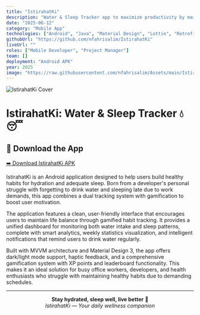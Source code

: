 ```yaml
---
title: "IstirahatKi"
description: "Water & Sleep Tracker app to maximize productivity by maintaining hydration and sleep quality"
date: "2025-06-12"
category: "Mobile App"
technologies: ["Android", "Java", "Material Design", "Lottie", "Retrofit", "Glide"]
githubUrl: "https://github.com/nfahrisalim/IstirahatKi"
liveUrl: ""
roles: ["Mobile Developer", "Project Manager"]
team: []
deployment: "Android APK"
year: 2025
image: "https://raw.githubusercontent.com/nfahrisalim/Assets/main/IstirahatKi/Cover.png"
---
```


![IstirahatKi Cover](https://raw.githubusercontent.com/nfahrisalim/Assets/main/IstirahatKi/Cover.png)

# IstirahatKi: Water & Sleep Tracker 💧😴

## 📱 Download the App

[➡️ Download IstirahatKi APK](https://drive.google.com/file/d/1RMm8uahPbHKEfAnZbDNhV-XreBxZNn6H/view?usp=sharing)

IstirahatKi is an Android application designed to help users build healthy habits for hydration and adequate sleep. Born from a developer's personal struggle with forgetting to drink water and sleeping late due to work demands, this app combines a dual tracking system with gamification to boost user motivation.

The application features a clean, user-friendly interface that encourages users to maintain life balance through gamified habit tracking. It provides a unified dashboard for monitoring both water intake and sleep patterns, complete with smart analytics, weekly statistics visualization, and intelligent notifications that remind users to drink water regularly.

Built with MVVM architecture and Material Design 3, the app offers dark/light mode support, haptic feedback, and a comprehensive gamification system with XP points and leaderboard functionality. This makes it an ideal solution for busy office workers, developers, and health enthusiasts who struggle with maintaining healthy habits due to demanding schedules.

---

<div align="center">

**Stay hydrated, sleep well, live better** 💚  
*IstirahatKi — Your daily wellness companion*

</div>